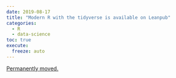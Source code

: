 ```yaml
---
date: 2019-08-17
title: "Modern R with the tidyverse is available on Leanpub"
categories:
  - R
  - data-science
toc: true
execute:
  freeze: auto
---
```


[Permanently moved.](../../posts/2019-08-17-modern_R.qmd)
